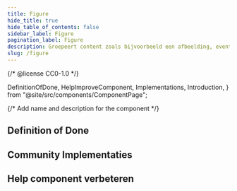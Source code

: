 ```yaml
---
title: Figure
hide_title: true
hide_table_of_contents: false
sidebar_label: Figure
pagination_label: Figure
description: Groepeert content zoals bijvoorbeeld een afbeelding, eventueel aangevuld met een bijschrift.
slug: /figure
---
```


{/* @license CC0-1.0 */}

  DefinitionOfDone,
  HelpImproveComponent,
  Implementations,
  Introduction,
} from "@site/src/components/ComponentPage";

{/* Add name and description for the component */}


<Introduction component={component} headingLevel={1} description={description} />

## Definition of Done

<DefinitionOfDone component={component} headingLevel={3} />

## Community Implementaties

<Implementations component={component} headingLevel={3} />

## Help component verbeteren

<HelpImproveComponent component={component} headingLevel={3} />
